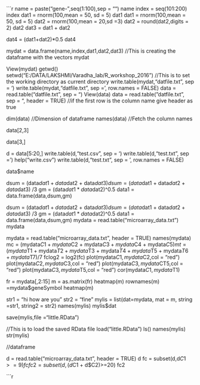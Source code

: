 ```r
name = paste("gene-",seq(1:100),sep = "")
name
index = seq(101:200)
index
dat1 = rnorm(100,mean = 50, sd = 5)
dat1
dat1 = rnorm(100,mean = 50, sd = 5)
dat2 = rnorm(100,mean = 20,sd =3)
dat2 = round(dat2,digits = 2)
dat2
dat3 = dat1 + dat2

dat4 = (dat1+dat2)*0.5
dat4
  
mydat = data.frame(name,index,dat1,dat2,dat3) //This is creating the dataframe with the vectors
mydat

View(mydat)
getwd()
setwd("E:/DATA/LAKSHMI/Varadha_lab/R_workshop_2016") //This is to set the working directory as current directory
write.table(mydat,"datfile.txt", sep = '\t')
write.table(mydat,"datfile.txt", sep = '\t', row.names = FALSE)
data = read.table("datfile.txt", sep = "\t")
View(data)
data = read.table("datfile.txt", sep = "\t", header = TRUE) //if the first row is the column name give header as true

dim(data) //Dimension of dataframe
names(data) //Fetch the column names

data[2,3]

data[3,]
    
d = data[5:20,]
write.table(d,"test.csv", sep = '\t')
write.table(d,"test.txt", sep = '\t')
help("write.csv")
write.table(d,"test.txt", sep = '\t', row.names = FALSE)
 
data$name

dsum = (data$dat1 + data$dat2 + data$dat3) 
dsum = (data$dat1 + data$dat2 + data$dat3) /3
gm = (data$dat1 * data$dat2)^0.5
data1 = data.frame(data,dsum,gm)



dsum = (data$dat1 + data$dat2 + data$dat3) 
dsum = (data$dat1 + data$dat2 + data$dat3) /3
gm = (data$dat1 * data$dat2)^0.5
data1 = data.frame(data,dsum,gm)
mydata = read.table("microarray_data.txt")
mydata

mydata = read.table("microarray_data.txt", header = TRUE)
names(mydata)
mc = (mydata$C1 + mydata$C2 + mydata$C3 + mydata$C4 + mydata$C5)
mt = (mydata$T1 + mydata$T2 + mydata$T3 + mydata$T4 + mydata$T5 + mydata$T6 + mydata$T7)/7
fclog2 = log2(fc)
plot(mydata$C1,mydata$C2,col = "red")
plot(mydata$C2,mydata$C3,col = "red")
plot(mydata$C3,mydata$CT5,col = "red")
plot(mydata$C3,mydata$T5,col = "red")
cor(mydata$C1, mydata$T1)

fr = mydata[,2:15]
m = as.matrix(fr)
heatmap(m)
rownames(m) =mydata$geneSymbol
heatmap(m)


str1 = "hi how are you"
str2 = "fine"
mylis = list(dat=mydata, mat = m, string =str1, string2 = str2)
names(mylis)
mylis$dat

save(mylis,file ="little.RData")


//This is to load the saved RData file
load("little.RData")
ls()
names(mylis)
str(mylis)


//dataframe

d = read.table("microarray_data.txt", header = TRUE)
d
fc = subset(d,d$C1>=9)
fc
fc2 = subset(d,(d$C1 + d$C2)>=20)
fc2

```r